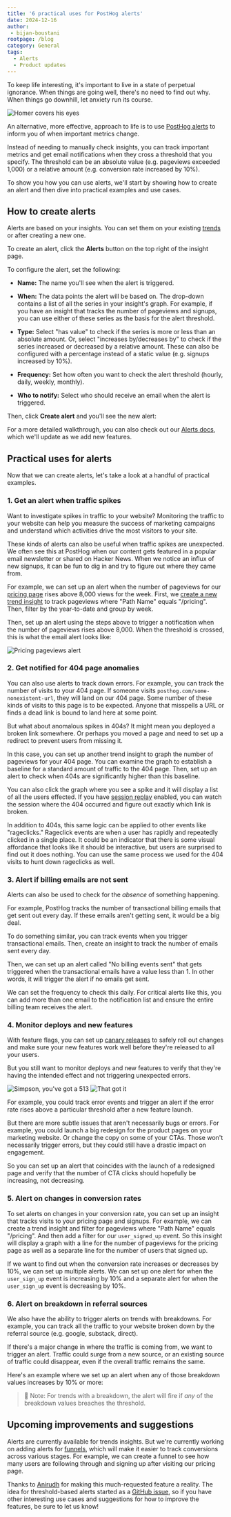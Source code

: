 ```yaml
---
title: '6 practical uses for PostHog alerts'
date: 2024-12-16
author:
 - bijan-boustani
rootpage: /blog
category: General
tags:
  - Alerts
  - Product updates
---
```


To keep life interesting, it's important to live in a state of perpetual ignorance. When things are going well, there's no need to find out why. When things go downhill, let anxiety run its course.

![Homer covers his eyes](https://res.cloudinary.com/dmukukwp6/image/upload/319051_c8e072f85e.gif)

An alternative, more effective, approach to life is to use [PostHog alerts](/docs/alerts) to inform you of when important metrics change.

Instead of needing to manually check insights, you can track important metrics and get email notifications when they cross a threshold that you specify. The threshold can be an absolute value (e.g. pageviews exceeded 1,000) or a relative amount (e.g. conversion rate increased by 10%).

To show you how you can use alerts, we'll start by showing how to create an alert and then dive into practical examples and use cases.

## How to create alerts

Alerts are based on your insights. You can set them on your existing [trends](/docs/product-analytics/trends/overview) or after creating a new one.

To create an alert, click the **Alerts** button on the top right of the insight page.

<ProductScreenshot
    imageLight="https://res.cloudinary.com/dmukukwp6/image/upload/alerts_button_4ecd022cd6.png"
    imageDark="https://res.cloudinary.com/dmukukwp6/image/upload/alert_button_dark_c2f642fde3.png"
    alt="alerts button"
    classes="rounded"
/>

To configure the alert, set the following:

- **Name:** The name you'll see when the alert is triggered.

- **When:** The data points the alert will be based on. The drop-down contains a list of all the series in your insight's graph. For example, if you have an insight that tracks the number of pageviews and signups, you can use either of these series as the basis for the alert threshold.

- **Type:** Select "has value" to check if the series is more or less than an absolute amount. Or, select "increases by/decreases by" to check if the series increased or decreased by a relative amount. These can also be configured with a percentage instead of a static value (e.g. signups increased by 10%).

- **Frequency:** Set how often you want to check the alert threshold (hourly, daily, weekly, monthly).

- **Who to notify:** Select who should receive an email when the alert is triggered.

<ProductScreenshot
    imageLight="https://res.cloudinary.com/dmukukwp6/image/upload/filled_alert_627158e6bb.png"
    imageDark="https://res.cloudinary.com/dmukukwp6/image/upload/alert_people_dark_0ccd7611bd.png"
    alt="filled alert"
    classes="rounded"
/>

Then, click **Create alert** and you'll see the new alert:

<ProductScreenshot
    imageLight="https://res.cloudinary.com/dmukukwp6/image/upload/insight_alerts_5k_daef47ade1.png"
    imageDark="https://res.cloudinary.com/dmukukwp6/image/upload/created_alert_dark_1710da74dc.png"
    alt="insight alerts"
    classes="rounded"
/>

For a more detailed walkthrough, you can also check out our [Alerts docs](https://posthog.com/docs/alerts), which we'll update as we add new features.

## Practical uses for alerts

Now that we can create alerts, let's take a look at a handful of practical examples.

### 1. Get an alert when traffic spikes

Want to investigate spikes in traffic to your website? Monitoring the traffic to your website can help you measure the success of marketing campaigns and understand which activities drive the most visitors to your site.

These kinds of alerts can also be useful when traffic spikes are unexpected. We often see this at PostHog when our content gets featured in a popular email newsletter or shared on Hacker News. When we notice an influx of new signups, it can be fun to dig in and try to figure out where they came from.

For example, we can set up an alert when the number of pageviews for our [pricing page](/pricing) rises above 8,000 views for the week. First, we [create a new trend insight](/docs/product-analytics/trends/overview#1-creating-a-new-trend) to track pageviews where "Path Name" equals "/pricing". Then, filter by the year-to-date and group by week.

Then, set up an alert using the steps above to trigger a notification when the number of pageviews rises above 8,000. When the threshold is crossed, this is what the email alert looks like:

![Pricing pageviews alert](https://res.cloudinary.com/dmukukwp6/image/upload/posthog_alert_df58e89828.png)

### 2. Get notified for 404 page anomalies

You can also use alerts to track down errors. For example, you can track the number of visits to your 404 page. If someone visits `posthog.com/some-nonexistent-url`, they will land on our 404 page. Some number of these kinds of visits to this page is to be expected. Anyone that misspells a URL or finds a dead link is bound to land here at some point.

But what about anomalous spikes in 404s? It might mean you deployed a broken link somewhere. Or perhaps you moved a page and need to set up a redirect to prevent users from missing it.

In this case, you can set up another trend insight to graph the number of pageviews for your 404 page. You can examine the graph to establish a baseline for a standard amount of traffic to the 404 page. Then, set up an alert to check when 404s are significantly higher than this baseline.

<ProductScreenshot
    imageLight="https://res.cloudinary.com/dmukukwp6/image/upload/404_graph_light_089709bc1e.png"
    imageDark="https://res.cloudinary.com/dmukukwp6/image/upload/404_graph_79107f52bb.png"
    alt="404 graph"
    classes="rounded"
/>

You can also click the graph where you see a spike and it will display a list of all the users effected. If you have [session replay](/session-replay) enabled, you can watch the session where the 404 occurred and figure out exactly which link is broken.

In addition to 404s, this same logic can be applied to other events like "rageclicks." Rageclick events are when a user has rapidly and repeatedly clicked in a single place. It could be an indicator that there is some visual affordance that looks like it should be interactive, but users are surprised to find out it does nothing. You can use the same process we used for the 404 visits to hunt down rageclicks as well.

### 3. Alert if billing emails are not sent

Alerts can also be used to check for the _absence_ of something happening.

For example, PostHog tracks the number of transactional billing emails that get sent out every day. If these emails aren't getting sent, it would be a big deal.

To do something similar, you can track events when you trigger transactional emails. Then, create an insight to track the number of emails sent every day.

Then, we can set up an alert called "No billing events sent" that gets triggered when the transactional emails have a value less than 1. In other words, it will trigger the alert if no emails get sent.

We can set the frequency to check this daily. For critical alerts like this, you can add more than one email to the notification list and ensure the entire billing team receives the alert.

### 4. Monitor deploys and new features

With feature flags, you can set up [canary releases](/tutorials/canary-release) to safely roll out changes and make sure your new features work well before they're released to all your users.

But you still want to monitor deploys and new features to verify that they're having the intended effect and not triggering unexpected errors.

![Simpson, you've got a 513](https://frinkiac.com/meme/S08E23/385084.jpg?b64lines=U0lNUFNPTiwgWU9VJ1ZFIEdPVCBBIDUxMyE=)
![That got it](https://frinkiac.com/video/S08E23/XOUcScbq8W_7yoA6nti16cCC31A=.gif)

For example, you could track error events and trigger an alert if the error rate rises above a particular threshold after a new feature launch.

But there are more subtle issues that aren't necessarily bugs or errors. For example, you could launch a big redesign for the product pages on your marketing website. Or change the copy on some of your CTAs. Those won't necessarily trigger errors, but they could still have a drastic impact on engagement.

So you can set up an alert that coincides with the launch of a redesigned page and verify that the number of CTA clicks should hopefully be increasing, not decreasing.

### 5. Alert on changes in conversion rates

To set alerts on changes in your conversion rate, you can set up an insight that tracks visits to your pricing page and signups. For example, we can create a trend insight and filter for pageviews where "Path Name" equals "/pricing". And then add a filter for our `user_signed_up` event. So this insight will display a graph with a line for the number of pageviews for the pricing page as well as a separate line for the number of users that signed up.

<ProductScreenshot
    imageLight="https://res.cloudinary.com/dmukukwp6/image/upload/conversions_light_efbbc10280.png"
    imageDark="https://res.cloudinary.com/dmukukwp6/image/upload/conversion_graph_d4ac533adf.png"
    alt="Conversions"
    classes="rounded"
/>

If we want to find out when the conversion rate increases or decreases by 10%, we can set up multiple alerts. We can set up one alert for when the `user_sign_up` event is increasing by 10% and a separate alert for when the `user_sign_up` event is decreasing by 10%.

<ProductScreenshot
    imageLight="https://res.cloudinary.com/dmukukwp6/image/upload/mutliple_alerts_light_a45b5f0ad9.png"
    imageDark="https://res.cloudinary.com/dmukukwp6/image/upload/mutliple_alerts_dark_1d37e0e9b9.png"
    alt="Multiple alerts"
    classes="rounded"
/>

### 6. Alert on breakdown in referral sources

We also have the ability to trigger alerts on trends with breakdowns. For example, you can track all the traffic to your website broken down by the referral source (e.g. google, substack, direct).

If there's a major change in where the traffic is coming from, we want to trigger an alert. Traffic could surge from a new source, or an existing source of traffic could disappear, even if the overall traffic remains the same.

Here's an example where we set up an alert when any of those breakdown values increases by 10% or more:

<ProductScreenshot
    imageLight="https://res.cloudinary.com/dmukukwp6/image/upload/breakdown_light_a6de1bd240.png"
    imageDark="https://res.cloudinary.com/dmukukwp6/image/upload/breakdown_dark_5d2300b6cd.png"
    alt="Breakdown alerts"
    classes="rounded"
/>

> 📝 Note: For trends with a breakdown, the alert will fire if _any_ of the breakdown values breaches the threshold.

## Upcoming improvements and suggestions

Alerts are currently available for trends insights. But we're currently working on adding alerts for [funnels](/docs/product-analytics/funnels), which will make it easier to track conversions across various stages. For example, we can create a funnel to see how many users are following through and signing up after visiting our pricing page.

Thanks to [Anirudh](/community/profiles/30974) for making this much-requested feature a reality. The idea for threshold-based alerts started as a [GitHub issue](https://github.com/PostHog/posthog/issues/14331), so if you have other interesting use cases and suggestions for how to improve the features, be sure to let us know!
